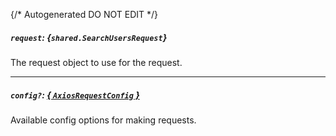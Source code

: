 {/* Autogenerated DO NOT EDIT  */}

##### `request`: *{`shared.SearchUsersRequest`}*
The request object to use for the request.
<Collapsible>
    <SearchUsersRequest/>
</Collapsible>

---
##### `config?`: [*{ `AxiosRequestConfig` }*](https://axios-http.com/docs/req_config)
Available config options for making requests.


